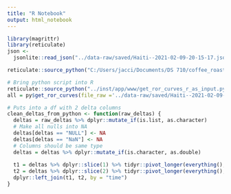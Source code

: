 ```yaml
---
title: "R Notebook"
output: html_notebook
---
```


```r
library(magrittr)
library(reticulate)
json <-
  jsonlite::read_json("../data-raw/saved/Haiti--2021-02-09-20-15-17.json")
```


```r
reticulate::source_python("C:/Users/jacci/Documents/DS 710/coffee_roasting_profiles/inst/app/www/get_ror_curves_r_as_input.py")

# Bring python script into R
reticulate::source_python("../inst/app/www/get_ror_curves_r_as_input.py")
all = py$get_ror_curves(file_raw ='../data-raw/saved/Haiti--2021-02-09-20-15-17.json')

```
```r
# Puts into a df with 2 delta columns
clean_deltas_from_python <- function(raw_deltas) {
  deltas = raw_deltas %>% dplyr::mutate_if(is.list, as.character)
  # Make all nulls into NA
  deltas[deltas == "NULL"] <- NA
  deltas[deltas == "NaN"] <- NA
  # Columns should be same type
  deltas = deltas %>% dplyr::mutate_if(is.character, as.double)
  
  t1 = deltas %>% dplyr::slice(1) %>% tidyr::pivot_longer(everything(), names_to = "time", values_to = "dtemp1")
  t2 = deltas %>% dplyr::slice(2) %>% tidyr::pivot_longer(everything(), names_to = "time", values_to = "dtemp2")
  dplyr::left_join(t1, t2, by = "time")
}

```



